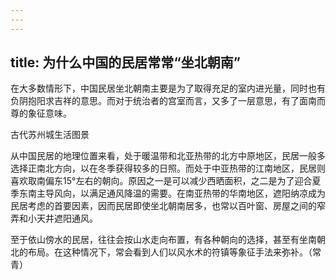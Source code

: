 ```yaml
---
---
---
```

title: 为什么中国的民居常常“坐北朝南”
---




在大多数情形下，中国民居坐北朝南主要是为了取得充足的室内进光量，同时也有负阴抱阳求吉祥的意思。而对于统治者的宫室而言，又多了一层意思，有了面南而尊的象征意味。

古代苏州城生活图景



从中国民居的地理位置来看，处于暖温带和北亚热带的北方中原地区，民居一般多选择正南北方向，以在冬季获得较多的日照。而处于中亚热带的江南地区，民居则喜欢取南偏东15°左右的朝向。原因之一是可以减少西晒面积，之二是为了迎合夏季东南主导风向，以满足通风降温的需要。在南亚热带的华南地区，遮阳纳凉成为民居考虑的首要因素，因而民居即使坐北朝南居多，也常以百叶窗、房屋之间的窄弄和小天井遮阳通风。

至于依山傍水的民居，往往会按山水走向布置，有各种朝向的选择，甚至有坐南朝北的布局。在这种情况下，常会看到人们以风水术的符镇等象征手法来弥补。（常青）
